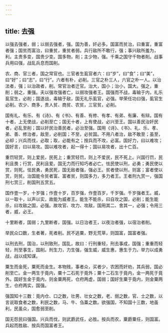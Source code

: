 ```yaml
---
---
---
```

title: 去强
---




以强去强者，弱；以弱去强者，强。国为善，奸必多。国富而贫治，曰重富，重富者强；国贫而富治，曰重贫，重贫者弱。兵行敌所不敢行，强；事兴敌所羞为，利。主贵多变，国贵少变。国多物，削；主少物，强。千乘之国守千物者削。战事兵用曰强，战乱兵息而国削。

农、商、官三者，国之常官也。三官者生虱官者六：曰“岁”，曰“食”；曰“美”，曰“好”；曰“志”，曰“行”。六者有朴，必削。三官之朴三人，六官之朴一人。以治法者，强；以治政者，削。常官治者迁官。治大，国小；治小，国大。强之，重削；弱之，重强。夫以强攻强者亡，以弱攻强者王。国强而不战，毒输于内，礼乐虱官生，必削；国遂战，毒输于敌，国无礼乐虱官，必强。举荣任功曰强，虱官生必削。农少、商多，贵人贫、商贫、农贫，三官贫，必削。

国有礼、有乐、有《诗》、有《书》、有善、有修、有孝、有弟、有廉、有辩。国有十者，上无使战，必削至亡；国无十者，上有使战，必兴至王。国以善民治奸民者，必乱至削；国以奸民治善民者，必治至强。国用《诗》、《书》、礼、乐、孝、弟、善、修治者，敌至，必削国；不至，必贫国。不用八者治，敌不敢至；虽至，必却；兴兵而伐，必取；取，必能有之；按兵而不攻，必富。国好力，曰以难攻；国好言，曰以易攻。国以难攻者，起一得十；国以易攻者，出十亡百。

重罚轻赏，则上爱民，民死上；重赏轻罚，则上不爱民，民不死上。兴国行罚，民利且畏；行赏，民利且爱。国无力而行知巧者必亡。怯民使以刑，必勇；勇民使以赏，则死。怯民勇，勇民死，国无敌者强，强必王。贫者使以刑，则富；富者使以赏，则贫。治国能令贫者富、富者贫，则国多力，多力者王。王者刑九赏一，强国刑七赏三，削国刑五赏五。

国作壹一岁，十岁强；作壹十岁，百岁强，作壹百岁，千岁强。千岁强者王。威，以一取十，以声以实，故能为威者王。能生不能杀，曰自攻之国，必削；能生能杀，曰攻敌之国，必强。故攻官、攻力、攻敌，国用其二、舍其一，必强；令用三者，威，必王。

十里断者，国弱；九里断者，国强。以日治者王，以夜治者强，以宿治者削。

举民众口数，生者著，死者削。民不逃粟，野无荒草，则国富，国富者强。

以刑去刑，国治，以刑致刑，国乱，故曰：行刑重轻，刑去事成，国强；重重而轻轻，刑至事生，国削。刑生力，力生强，强生威，威生惠，惠生于力。举力以成勇战，战以成知谋。

粟生而金死，粟死而金生。本物贱，事者众，买者少，农困而奸劝，其兵弱，国必削至亡。金一两生于竟内，粟十二石死于竟外；粟十二石生于竟内，金一两死于竟外。国好生金于竟内，则金粟两死，仓府两虚，国弱；国好生粟于竟内，则金粟两生，仓府两实，国强。

强国知十三数：竟内仓、口之数，壮男、壮女之数，老、弱之数，官、士之数，以言说取食者之数，利民之数，马、牛、刍藁之数。欲强国，不知国十三数，地虽利，民虽众，国愈弱至削。

国无怨民曰强国。兴兵而伐，则武爵武任，必胜。按兵而农，粟爵粟任，则国富。兵起而胜敌、按兵而国富者王。